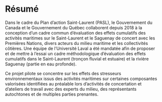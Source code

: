 # Résumé {-}

Dans le cadre du Plan d’action Saint-Laurent (PASL), le Gouvernement du Canada et le Gouvernement du Québec collaborent depuis 2018 à la conception d’un cadre commun d’évaluation des effets cumulatifs des activités maritimes sur le Saint-Laurent et le Saguenay de concert avec les Premières Nations, divers acteurs du milieu maritime et les collectivités côtières. Une équipe de l’Université Laval a été mandatée afin de proposer et de mettre à l’essai un cadre méthodologique d’évaluation des effets cumulatifs dans le Saint-Laurent (tronçon fluvial et estuaire) et la rivière Saguenay (partie en eau profonde). 

Ce projet pilote se concentre sur les effets des stresseurs environnementaux issus des activités maritimes sur certaines composantes valorisées identifiées au préalable lors d’activités de concertation et d’ateliers de travail avec des experts du milieu, des représentants autochtones et de multiples parties prenantes.

